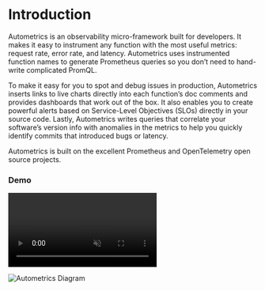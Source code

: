 # Introduction 

Autometrics is an observability micro-framework built for developers. It makes it easy to instrument any function with the most useful metrics: request rate, error rate, and latency. Autometrics uses instrumented function names to generate Prometheus queries so you don’t need to hand-write complicated PromQL. 

To make it easy for you to spot and debug issues in production, Autometrics inserts links to live charts directly into each function’s doc comments and provides dashboards that work out of the box. It also enables you to create powerful alerts based on Service-Level Objectives (SLOs) directly in your source code. Lastly, Autometrics writes queries that correlate your software’s version info with anomalies in the metrics to help you quickly identify commits that introduced bugs or latency.

Autometrics is built on the excellent Prometheus and OpenTelemetry open source projects.

### Demo

<p><video controls loop muted src="https://user-images.githubusercontent.com/3262610/220152261-2ad6ab2b-f951-4b51-8d6e-855fb71440a3.mp4"></video></p>

![Autometrics Diagram](https://user-images.githubusercontent.com/3262610/231589357-9991322e-867f-4bd2-9c48-0ac9f22c9e0b.png)
